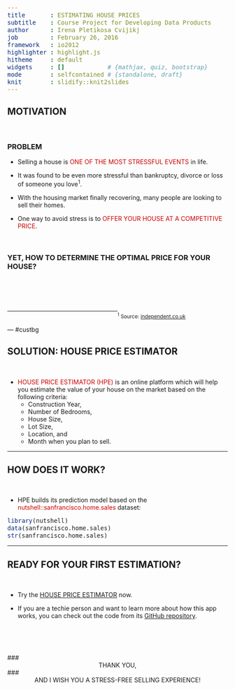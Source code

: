 ```yaml
---
title       : ESTIMATING HOUSE PRICES
subtitle    : Course Project for Developing Data Products
author      : Irena Pletikosa Cvijikj
job         : February 26, 2016
framework   : io2012
highlighter : highlight.js
hitheme     : default
widgets     : []            # {mathjax, quiz, bootstrap}
mode        : selfcontained # {standalone, draft}
knit        : slidify::knit2slides
---
```

<style>

sup {
    vertical-align: super;
    font-size: smaller;
} 

pre {
  font-size: 16px;
  line-height: 18px;
  font-family: "Courier New",monospace;
}

</style>

## MOTIVATION

<br/>

### PROBLEM

* Selling a house is <span style="color:#cc0000">ONE OF THE MOST STRESSFUL EVENTS</span> in life.

* It was found to be even more stressful than bankruptcy, divorce or loss of someone you love<sup>1</sup>. 

* With the housing market finally recovering, many people are looking to sell their homes.

* One way to avoid stress is to <span style="color:#cc0000">OFFER YOUR HOUSE AT A COMPETITIVE PRICE</span>.

</br>

### YET, HOW TO DETERMINE THE OPTIMAL PRICE FOR YOUR HOUSE?

<br/>

<br/>

<hr style="width: 50%; float: left;"/>
<br/>
<span style="font-size:smaller">
<sup>1</sup> Source: [independent.co.uk](http://www.independent.co.uk/property/buying-or-selling-a-house-is-most-stressful-part-of-modern-life-9584752.html)</span>

--- #custbg

## SOLUTION: HOUSE PRICE ESTIMATOR

<style>
#custbg {
  background-color:white;
  background-image:url(./figure/hpe2.png); 
  background-repeat: no-repeat;
  background-position: bottom right;
  background-size: auto;
}
</style>

<br/>

* <span style="color:#cc0000">HOUSE PRICE ESTIMATOR (HPE)</span> is an online platform which will help you estimate the value of your house on the market based on the following criteria:
  + Construction Year,
  + Number of Bedrooms,
  + House Size,
  + Lot Size,
  + Location, and
  + Month when you plan to sell.
  

---

## HOW DOES IT WORK?

<br/>

* HPE builds its prediction model based on the <span style="color:#cc0000">nutshell::sanfrancisco.home.sales</span> dataset:
```r
library(nutshell)
data(sanfrancisco.home.sales)
str(sanfrancisco.home.sales)
```

---

## READY FOR YOUR FIRST ESTIMATION?

<br/>

* Try the [HOUSE PRICE ESTIMATOR](https://pletikosa.shinyapps.io/project/) now.

* If you are a techie person and want to learn more about how this app works, you can check out the code from its [GitHub repository](https://github.com/pletikosa/data-products).

<br/>
<br/>
<br/>

### <div style="width:100%; text-align:center">THANK YOU, </div>
### <div style="width:100%; text-align:center">AND I WISH YOU A STRESS-FREE SELLING EXPERIENCE!</div>
